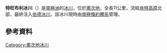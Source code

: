 {{coord|80|35|S|157|45|E|display=title}}

'''特旺布利冰川'''（{{lang-en|Twombley Glacier}}）是[[南極洲|南極洲]]的[[冰川|冰川]]，位於[[奧次地|奧次地]]，全長11公里，流經[[肯特高原|肯特高原]]北部，最終注入[[伯德冰川|伯德冰川]]，該冰川現時由[[南極條約體系|南極條約體系]]管理。

==參考資料==
{{usgs-gazetteer}}

{{DEFAULTSORT:Twombley Glacier}}
[[Category:奧次地冰川|Category:奧次地冰川]]


{{OatesLand-geo-stub}}